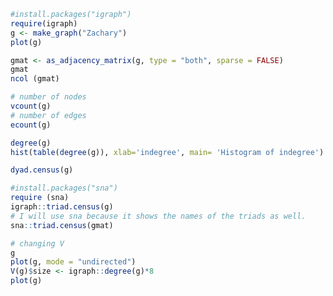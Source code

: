 ```r
#install.packages("igraph")
require(igraph)
g <- make_graph("Zachary")
plot(g)
```
```r
gmat <- as_adjacency_matrix(g, type = "both", sparse = FALSE)
gmat
ncol (gmat)

```
```r
# number of nodes
vcount(g)
# number of edges
ecount(g)


```
```r
degree(g)
hist(table(degree(g)), xlab='indegree', main= 'Histogram of indegree')
```

```r
dyad.census(g)
```

```r
#install.packages("sna")
require (sna)
igraph::triad.census(g)
# I will use sna because it shows the names of the triads as well.
sna::triad.census(gmat)
```
```r

# changing V
g
plot(g, mode = "undirected")
V(g)$size <- igraph::degree(g)*8
plot(g)



```


